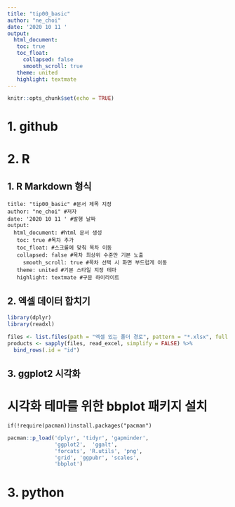 ```yaml
---
title: "tip00_basic"
author: "ne_choi"
date: '2020 10 11 '
output:
  html_document:
   toc: true
   toc_float:
     collapsed: false
     smooth_scroll: true
   theme: united
   highlight: textmate
---
```


```r
knitr::opts_chunk$set(echo = TRUE)
```

# 1. github
 

# 2. R
## 1. R Markdown 형식
```
title: "tip00_basic" #문서 제목 지정
author: "ne_choi" #저자
date: '2020 10 11 ' #발행 날짜
output:
  html_document: #html 문서 생성
   toc: true #목차 추가
   toc_float: #스크롤에 맞춰 목차 이동
   collapsed: false #목차 최상위 수준만 기본 노출
     smooth_scroll: true #목차 선택 시 화면 부드럽게 이동
   theme: united #기본 스타일 지정 테마
   highlight: textmate #구문 하이라이트
```

## 2. 엑셀 데이터 합치기
```r
library(dplyr)
library(readxl)

files <- list.files(path = "엑셀 있는 폴더 경로", pattern = "*.xlsx", full.names = T)  
products <- sapply(files, read_excel, simplify = FALSE) %>% 
  bind_rows(.id = "id")
```

## 3. ggplot2 시각화
# 시각화 테마를 위한 bbplot 패키지 설치 
```
if(!require(pacman))install.packages("pacman")
```
```r
pacman::p_load('dplyr', 'tidyr', 'gapminder',
               'ggplot2',  'ggalt',
               'forcats', 'R.utils', 'png', 
               'grid', 'ggpubr', 'scales',
               'bbplot')
```


# 3. python

